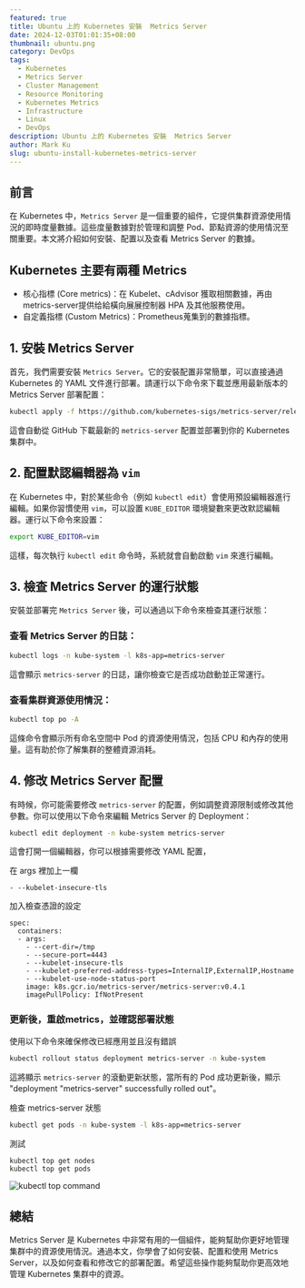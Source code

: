 ```yaml
---
featured: true
title: Ubuntu 上的 Kubernetes 安裝  Metrics Server
date: 2024-12-03T01:01:35+08:00
thumbnail: ubuntu.png
category: DevOps
tags:
  - Kubernetes
  - Metrics Server
  - Cluster Management
  - Resource Monitoring
  - Kubernetes Metrics  
  - Infrastructure  
  - Linux
  - DevOps  
description: Ubuntu 上的 Kubernetes 安裝  Metrics Server
author: Mark Ku
slug: ubuntu-install-kubernetes-metrics-server
---
```


## 前言

在 Kubernetes 中，`Metrics Server` 是一個重要的組件，它提供集群資源使用情況的即時度量數據。這些度量數據對於管理和調整 Pod、節點資源的使用情況至關重要。本文將介紹如何安裝、配置以及查看 Metrics Server 的數據。


## Kubernetes 主要有兩種 Metrics 

* 核心指標 (Core metrics)：在 Kubelet、cAdvisor 獲取相關數據，再由metrics-server提供给給橫向展展控制器 HPA 及其他服務使用。
* 自定義指標 (Custom Metrics)：Prometheus蒐集到的數據指標。


## 1. 安裝 Metrics Server

首先，我們需要安裝 `Metrics Server`。它的安裝配置非常簡單，可以直接通過 Kubernetes 的 YAML 文件進行部署。請運行以下命令來下載並應用最新版本的 Metrics Server 部署配置：

```bash
kubectl apply -f https://github.com/kubernetes-sigs/metrics-server/releases/latest/download/components.yaml
```

這會自動從 GitHub 下載最新的 `metrics-server` 配置並部署到你的 Kubernetes 集群中。

## 2. 配置默認編輯器為 `vim`

在 Kubernetes 中，對於某些命令（例如 `kubectl edit`）會使用預設編輯器進行編輯。如果你習慣使用 `vim`，可以設置 `KUBE_EDITOR` 環境變數來更改默認編輯器。運行以下命令來設置：

```bash
export KUBE_EDITOR=vim
```

這樣，每次執行 `kubectl edit` 命令時，系統就會自動啟動 `vim` 來進行編輯。

## 3. 檢查 Metrics Server 的運行狀態

安裝並部署完 `Metrics Server` 後，可以通過以下命令來檢查其運行狀態：

### 查看 Metrics Server 的日誌：

```bash
kubectl logs -n kube-system -l k8s-app=metrics-server
```

這會顯示 `metrics-server` 的日誌，讓你檢查它是否成功啟動並正常運行。

### 查看集群資源使用情況：

```bash
kubectl top po -A
```

這條命令會顯示所有命名空間中 Pod 的資源使用情況，包括 CPU 和內存的使用量。這有助於你了解集群的整體資源消耗。

## 4. 修改 Metrics Server 配置

有時候，你可能需要修改 `metrics-server` 的配置，例如調整資源限制或修改其他參數。你可以使用以下命令來編輯 Metrics Server 的 Deployment：

```bash
kubectl edit deployment -n kube-system metrics-server
```

這會打開一個編輯器，你可以根據需要修改 YAML 配置，

在 args 裡加上一欄

```
- --kubelet-insecure-tls
```
加入檢查憑證的設定
```
spec:
  containers:
  - args:
    - --cert-dir=/tmp
    - --secure-port=4443
    - --kubelet-insecure-tls
    - --kubelet-preferred-address-types=InternalIP,ExternalIP,Hostname
    - --kubelet-use-node-status-port
    image: k8s.gcr.io/metrics-server/metrics-server:v0.4.1
    imagePullPolicy: IfNotPresent
```

### 更新後，重啟metrics，並確認部署狀態
使用以下命令來確保修改已經應用並且沒有錯誤
```bash
kubectl rollout status deployment metrics-server -n kube-system
```

這將顯示 `metrics-server` 的滾動更新狀態，當所有的 Pod 成功更新後，顯示 "deployment "metrics-server" successfully rolled out"。  

檢查 metrics-server 狀態
```bash
kubectl get pods -n kube-system -l k8s-app=metrics-server
```

測試
```
kubectl top get nodes
kubectl top get pods
```
![kubectl top command](kubectl-top-command.png)

## 總結

Metrics Server 是 Kubernetes 中非常有用的一個組件，能夠幫助你更好地管理集群中的資源使用情況。通過本文，你學會了如何安裝、配置和使用 Metrics Server，以及如何查看和修改它的部署配置。希望這些操作能夠幫助你更高效地管理 Kubernetes 集群中的資源。